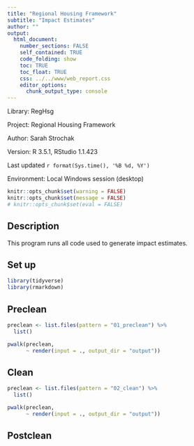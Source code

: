 ```yaml
---
title: "Regional Housing Framework"
subtitle: "Impact Estimates"
author: ""
output:
  html_document:
    number_sections: FALSE
    self_contained: TRUE
    code_folding: show
    toc: TRUE
    toc_float: TRUE
    css: ../../www/web_report.css
    editor_options:
      chunk_output_type: console
---
```


<link rel="stylesheet" href="//fonts.googleapis.com/css?family=Lato" />

Library: RegHsg

Project: Regional Housing Framework

Author: Sarah Strochak

Version: R 3.5.1, RStudio 1.1.423

Last updated `r format(Sys.time(), '%B %d, %Y')`

Environment: Local Windows session (desktop)

```r
knitr::opts_chunk$set(warning = FALSE)
knitr::opts_chunk$set(message = FALSE)
# knitr::opts_chunk$set(eval = FALSE)
```


## Description

This program runs all code used to generate impact estimates.

## Set up

```r

library(tidyverse)
library(rmarkdown)

```


## Preclean

```r

preclean <- list.files(pattern = "01_preclean") %>% 
  list()

pwalk(preclean,
      ~ render(input = ., output_dir = "output"))

```

## Clean

```r

preclean <- list.files(pattern = "02_clean") %>% 
  list()

pwalk(preclean,
      ~ render(input = ., output_dir = "output"))

```

## Postclean
